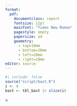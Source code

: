 ```yaml
---
format: 
  pdf:
    documentclass: report
    fontsize: 12pt
    mainfont: "Times New Roman"
    pagestyle: empty
    papersize: a4
    geometry: 
      - top=10mm
      - bottom=20mm
      - left=20mm
      - right=20mm
editor: source
---
```



```r
#| include: false
source("script/bast.R")
i <- 4
bast <- tbl_bast |> slice(i)
```


<!--
Bagian ini agar kata tidak terpotong. 
Prevent LaTeX from hyphenating the entire document
-->

\tolerance=1
\emergencystretch=\maxdimen
\hyphenpenalty=10000
\hbadness=10000

<!--
Document Begins
-->


\begin{center}

\strong{BERITA ACARA SERAH TERIMA HASIL PEKERJAAN}

\strong{PETUGAS PENGOLAHAN SURVEI DAN SENSUS}

\strong{TAHUN 2024}


Nomor: `r bast$bast.nomor`
\end{center}

\hfill \break <!-- nambah [ENTER] -->


Pada hari ini `r tbl_bast$bast.tanggal |> as.character() |> terbilang_tanggal()`, bertempat di Maumere, kami yang bertanda tangan di bawah ini:

\begin{tabular}{p{4cm}p{0.5cm}l}
Nama                & : & `r ppk.nama` \\
NIP                 & : & `r ppk.nip` \\
Jabatan             & : & `r ppk.jabatan` \\
Unit Kerja          & : & `r ppk.unit_kerja`  \\
Alamat Unit Kerja   & : & `r ppk_unit_kerja_alamat`   \\
\end{tabular}

bertindak untuk dan atas nama BPS Kabupaten Sikka, selanjutnya disebut sebagai PIHAK PERTAMA.

\begin{tabular}{p{4cm}p{0.5cm}l}
Nama        & : & `r bast$mitra.nama` \\
NIK         & : & `r bast$mitra.nik` \\
Alamat      & : & `r bast$mitra.alamat |> str_to_upper()`   \\
\end{tabular}

bertindak untuk dan atas namanya sendiri, selanjutnya disebut sebagai PIHAK KEDUA.

Dengan ini menyatakan:  

1. PIHAK KEDUA telah melaksanakan pekerjaan Pengolahan Survei dan Sensus berdasarkan Surat Perjanjian Kerja PENGOLAHAN SURVEI DAN SENSUS pada Badan Pusat Statistik Kabupaten Sikka Nomor: `r bast$spk.nomor`.

2. PIHAK KEDUA telah menyelesaikan pekerjaan Pengolahan Survei dan Sensus berdasarkan hasil pemeriksaan dan evaluasi pekerjaan sebagaimana tercantum dalam lampiran. 

3. Berdasarkan angka 2 tersebut di atas, PIHAK KEDUA menyerahkan hasil pekerjaan Pengolahan Survei dan Sensus kepada PIHAK PERTAMA, dan PIHAK PERTAMA menerima hasil pekerjaan tersebut yang telah sesuai dengan seharusnya;

4. Hasil pekerjaan Pengolahan Survei dan Sensus sebagaimana dimaksud dalam angka 3 di atas, berupa dokumen yang sudah dientri sejumlah `r bast$goal_txt`.

Demikian Berita Acara ini dibuat dengan sebenarnya dalam rangkap 2 (dua) dan menjadi sah berlaku setelah ditandatangani oleh KEDUA BELAH PIHAK.

\hfill \break <!-- nambah [ENTER] -->

\begin{center}
\begin{tabular}{cp{5cm}c}
PIHAK PERTAMA & & PIHAK KEDUA \\
  &  &  \\
  &  &  \\
  &  &  \\
  &  &  \\
`r bast$mitra.nama`   & & `r ppk.nama`    \\
\end{tabular}
\end{center}
